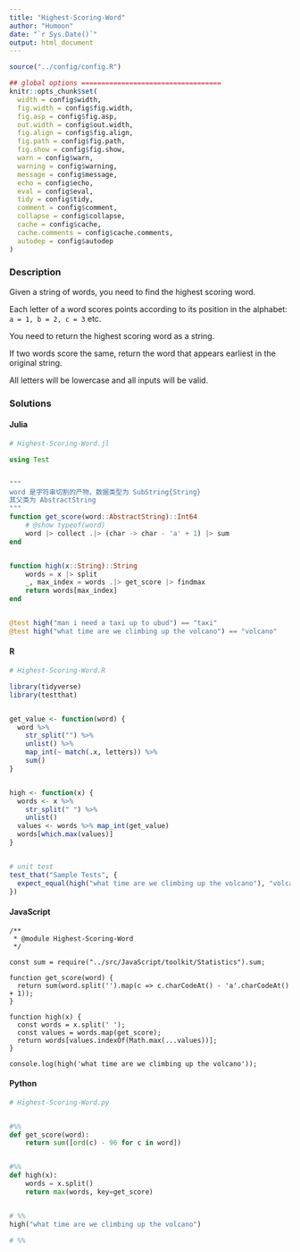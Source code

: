 ```yaml
---
title: "Highest-Scoring-Word"
author: "Humoon"
date: "`r Sys.Date()`"
output: html_document
---
```



```r
source("../config/config.R")

## global options ===================================
knitr::opts_chunk$set(
  width = config$width,
  fig.width = config$fig.width,
  fig.asp = config$fig.asp,
  out.width = config$out.width,
  fig.align = config$fig.align,
  fig.path = config$fig.path,
  fig.show = config$fig.show,
  warn = config$warn,
  warning = config$warning,
  message = config$message,
  echo = config$echo,
  eval = config$eval,
  tidy = config$tidy,
  comment = config$comment,
  collapse = config$collapse,
  cache = config$cache,
  cache.comments = config$cache.comments,
  autodep = config$autodep
)
```

### Description

Given a string of words, you need to find the highest scoring word.

Each letter of a word scores points according to its position in the alphabet: `a = 1, b = 2, c = 3` etc.

You need to return the highest scoring word as a string.

If two words score the same, return the word that appears earliest in the original string.

All letters will be lowercase and all inputs will be valid.


### Solutions


#### Julia

```julia
# Highest-Scoring-Word.jl

using Test


"""
word 是字符串切割的产物，数据类型为 SubString{String}  
其父类为 AbstractString
"""
function get_score(word::AbstractString)::Int64
    # @show typeof(word)
    word |> collect .|> (char -> char - 'a' + 1) |> sum
end


function high(x::String)::String
    words = x |> split
    _, max_index = words .|> get_score |> findmax
    return words[max_index]
end


@test high("man i need a taxi up to ubud") == "taxi"
@test high("what time are we climbing up the volcano") == "volcano"
```

#### R

```r
# Highest-Scoring-Word.R

library(tidyverse)
library(testthat)


get_value <- function(word) {
  word %>%
    str_split("") %>%
    unlist() %>%
    map_int(~ match(.x, letters)) %>%
    sum()
}


high <- function(x) {
  words <- x %>%
    str_split(" ") %>%
    unlist()
  values <- words %>% map_int(get_value)
  words[which.max(values)]
}


# unit test
test_that("Sample Tests", {
  expect_equal(high("what time are we climbing up the volcano"), "volcano")
})

```

#### JavaScript

```node
/**
 * @module Highest-Scoring-Word
 */

const sum = require("../src/JavaScript/toolkit/Statistics").sum;

function get_score(word) {
  return sum(word.split('').map(c => c.charCodeAt() - 'a'.charCodeAt() + 1));
}

function high(x) {
  const words = x.split(' ');
  const values = words.map(get_score);
  return words[values.indexOf(Math.max(...values))];
}

console.log(high('what time are we climbing up the volcano'));
```

#### Python

```python
# Highest-Scoring-Word.py


#%%
def get_score(word):
    return sum([ord(c) - 96 for c in word])


#%%
def high(x):
    words = x.split()
    return max(words, key=get_score)


# %%
high("what time are we climbing up the volcano")

# %%

```
